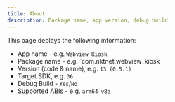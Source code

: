 ```yaml
---
title: About
description: Package name, app version, debug build
---
```


This page deplays the following information:

- App name - e.g. `Webview Kiosk`
- Package name - e.g. `com.nktnet.webview_kiosk
- Version (code & name), e.g. `13 (0.5.1)`
- Target SDK, e.g. `36`
- Debug Build - `Yes`/`No`
- Supported ABIs - e.g. `arm64-v8a`
